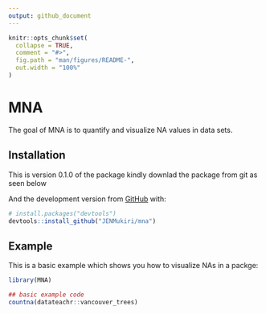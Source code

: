 ```yaml
---
output: github_document
---
```


<!-- README.md is generated from README.Rmd. Please edit that file -->

```r
knitr::opts_chunk$set(
  collapse = TRUE,
  comment = "#>",
  fig.path = "man/figures/README-",
  out.width = "100%"
)
```

# MNA

<!-- badges: start -->
<!-- badges: end -->

The goal of MNA is to quantify and visualize NA values in data sets.

## Installation

This is version 0.1.0 of the package kindly downlad the package from git as seen below

And the development version from [GitHub](https://github.com/) with:

``` r
# install.packages("devtools")
devtools::install_github("JENMukiri/mna")
```
## Example

This is a basic example which shows you how to visualize NAs in a packge:

```r
library(MNA)

## basic example code
countna(datateachr::vancouver_trees)
```
